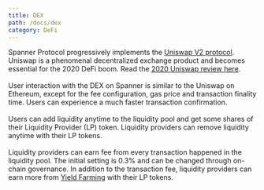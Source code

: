 ```yaml
---
title: DEX
path: /docs/dex
category: DeFi
---
```

Spanner Protocol progressively implements the [Uniswap V2 protocol](https://uniswap.org/blog/uniswap-v2/). Uniswap is a phenomenal decentralized exchange product and becomes essential for the 2020 DeFi boom. Read the [2020 Uniswap review here](https://uniswap.org/blog/year-in-review/).
<br /><br />
User interaction with the DEX on Spanner is similar to the Uniswap on Ethereum, except for the fee configuration, gas price and transaction finality time. Users can experience a much faster transaction confirmation.
<br /><br />
Users can add liquidity anytime to the liquidity pool and get some shares of their Liquidity Provider (LP) token. Liquidity providers can remove liquidity anytime with their LP tokens.
<br /><br />
Liquidity providers can earn fee from every transaction happened in the liquidity pool. The initial setting is 0.3% and can be changed through on-chain governance. In addition to the transaction fee, liquidity providers can earn more from [Yield Farming](yieldfarm.md) with their LP tokens.
